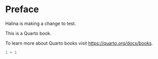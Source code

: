 # Preface {.unnumbered}

Halina is making a change to test.

This is a Quarto book.

To learn more about Quarto books visit <https://quarto.org/docs/books>.

```r
1 + 1
```
